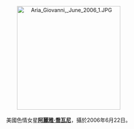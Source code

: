 <center>
[[File:Aria_Giovanni,_June_2006_1.JPG|275px]]
<br><br>
美國色情女星'''[[阿麗雅·喬瓦尼|阿麗雅·喬瓦尼]]'''，攝於2006年6月22日。
<p>
</center>